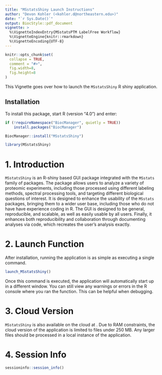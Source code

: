 ```yaml
---
title: "MSstatsShiny Launch Instructions"
author: "Devon Kohler (<kohler.d@northeastern.edu>)"
date: "`r Sys.Date()`"
output: BiocStyle::pdf_document
vignette: >
  %\VignetteIndexEntry{MSstatsPTM LabelFree Workflow}
  %\VignetteEngine{knitr::rmarkdown}
  %\VignetteEncoding{UTF-8}
---
```



```r
knitr::opts_chunk$set(
  collapse = TRUE,
  comment = "#>",
  fig.width=8, 
  fig.height=8
)
```

This Vignette goes over how to launch the `MSstatsShiny` R shiny application. 

## Installation

To install this package, start R (version "4.0") and enter:

``` r
if (!requireNamespace("BiocManager", quietly = TRUE))
    install.packages("BiocManager")

BiocManager::install("MSstatsShiny")
```

```r
library(MSstatsShiny)
```

# 1. Introduction

`MSstatsShiny` is an R-shiny based GUI package integrated with the 
`MSstats` family of packages. The package allows users to analyze a variety of 
proteomic experiments, including those processed using different labeling 
methods, spectral processing tools, and targeting different biological questions
of interest. It is designed to enhance the usability of the `MSstats` packages, 
bringing them to a wider user base, including those who do not have have 
experience coding in R. The GUI is designed to be general, reproducible, and 
scalable, as well as easily usable by all users. Finally, it enhances both 
reproducibility and collaboration through documenting analyses via code, which 
recreates the user's analysis exactly.

# 2. Launch Function

After installation, running the application is as simple as executing a single 
command.

```r
launch_MSstatsShiny()
```

Once this command is executed, the application will automatically start up in a 
different window. You can still view any warnings or errors in the R console 
where you ran the function. This can be helpful when debugging.

# 3. Cloud Version

`MSstatsShiny` is also available on the cloud at \url{www.msstatsshiny.com}. Due
to RAM constraints, the cloud version of the application is limited to files 
under 250 MB. Any larger files should be processed in a local instance of the 
application.

# 4. Session Info

```r
sessioninfo::session_info()
```


